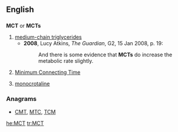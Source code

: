 ==English==

==={{initialism}}===
'''MCT''' or '''MCTs'''

# [[medium-chain triglycerides]]
#* '''2008''', Lucy Atkins, ''The Guardian'', G2, 15 Jan 2008, p. 19:
#*: And there is some evidence that '''MCTs''' do increase the metabolic rate slightly.
# {{aviation}} [[minimum connecting time|Minimum Connecting Time]]
# {{uncountable}} [[monocrotaline]]

===Anagrams===
* [[CMT#English|CMT]], [[MTC#English|MTC]], [[TCM#English|TCM]]

[[he:MCT]]
[[tr:MCT]]